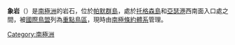 '''象岩'''（{{lang-en|Elephant Rocks}}）是[[南極洲|南極洲]]的岩石，位於[[帕默群島|帕默群島]]，處於[[托格森島|托格森島]]和[[亞瑟港_(南極洲)|亞瑟港]]西南面入口處之間，被[[國際鳥盟|國際鳥盟]]列為[[重點鳥區|重點鳥區]]，現時由[[南極條約體系|南極條約體系]]管理。

{{Coord|64|46|S|64|05|W|display=title}}

{{Antarctica-geo-stub}}
[[Category:南極洲|Category:南極洲]]